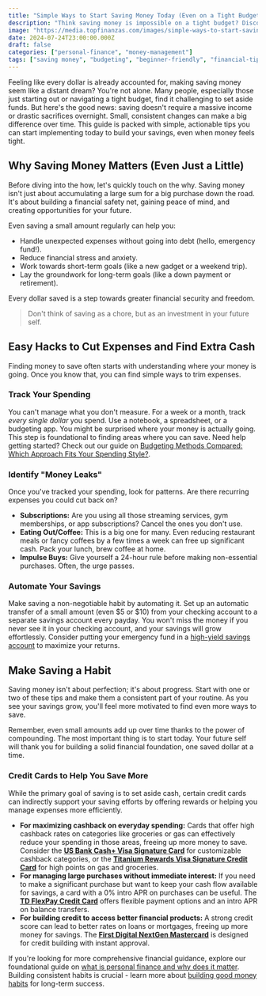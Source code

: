 ```yaml
---
title: "Simple Ways to Start Saving Money Today (Even on a Tight Budget)"
description: "Think saving money is impossible on a tight budget? Discover easy, actionable tips you can start using today to build your savings, no matter your income."
image: "https://media.topfinanzas.com/images/simple-ways-to-start-saving-money-today-even-on-a-tight-budget.webp"
date: 2024-07-24T23:00:00.000Z
draft: false
categories: ["personal-finance", "money-management"]
tags: ["saving money", "budgeting", "beginner-friendly", "financial-tips"]
---
```


Feeling like every dollar is already accounted for, making saving money seem like a distant dream? You're not alone. Many people, especially those just starting out or navigating a tight budget, find it challenging to set aside funds. But here's the good news: saving doesn't require a massive income or drastic sacrifices overnight. Small, consistent changes can make a big difference over time. This guide is packed with simple, actionable tips you can start implementing today to build your savings, even when money feels tight.

## Why Saving Money Matters (Even Just a Little)

Before diving into the how, let's quickly touch on the why. Saving money isn't just about accumulating a large sum for a big purchase down the road. It's about building a financial safety net, gaining peace of mind, and creating opportunities for your future.

Even saving a small amount regularly can help you:

- Handle unexpected expenses without going into debt (hello, emergency fund!).
- Reduce financial stress and anxiety.
- Work towards short-term goals (like a new gadget or a weekend trip).
- Lay the groundwork for long-term goals (like a down payment or retirement).

Every dollar saved is a step towards greater financial security and freedom.

> Don't think of saving as a chore, but as an investment in your future self.

## Easy Hacks to Cut Expenses and Find Extra Cash

Finding money to save often starts with understanding where your money is going. Once you know that, you can find simple ways to trim expenses.

### Track Your Spending

You can't manage what you don't measure. For a week or a month, track _every single dollar_ you spend. Use a notebook, a spreadsheet, or a budgeting app. You might be surprised where your money is actually going. This step is foundational to finding areas where you can save. Need help getting started? Check out our guide on [Budgeting Methods Compared: Which Approach Fits Your Spending Style?](/personal-finance/budgeting-methods-compared-which-approach-fits-your-spending-style).

### Identify "Money Leaks"

Once you've tracked your spending, look for patterns. Are there recurring expenses you could cut back on?

- **Subscriptions:** Are you using all those streaming services, gym memberships, or app subscriptions? Cancel the ones you don't use.
- **Eating Out/Coffee:** This is a big one for many. Even reducing restaurant meals or fancy coffees by a few times a week can free up significant cash. Pack your lunch, brew coffee at home.
- **Impulse Buys:** Give yourself a 24-hour rule before making non-essential purchases. Often, the urge passes.

### Automate Your Savings

Make saving a non-negotiable habit by automating it. Set up an automatic transfer of a small amount (even $5 or $10) from your checking account to a separate savings account every payday. You won't miss the money if you never see it in your checking account, and your savings will grow effortlessly. Consider putting your emergency fund in a [high-yield savings account](/personal-finance/high-yield-savings-accounts-vs-money-market-accounts-where-to-keep-your-emergency-fund) to maximize your returns.

## Make Saving a Habit

Saving money isn't about perfection; it's about progress. Start with one or two of these tips and make them a consistent part of your routine. As you see your savings grow, you'll feel more motivated to find even more ways to save.

Remember, even small amounts add up over time thanks to the power of compounding. The most important thing is to start today. Your future self will thank you for building a solid financial foundation, one saved dollar at a time.

<AdZone id="us_budgetbeepro_4" />

### Credit Cards to Help You Save More

While the primary goal of saving is to set aside cash, certain credit cards can indirectly support your saving efforts by offering rewards or helping you manage expenses more efficiently.

- **For maximizing cashback on everyday spending:** Cards that offer high cashback rates on categories like groceries or gas can effectively reduce your spending in those areas, freeing up more money to save. Consider the [**US Bank Cash+ Visa Signature Card**](/financial-solutions/us-bank-cash-plus-visa-signature-card-benefits) for customizable cashback categories, or the [**Titanium Rewards Visa Signature Credit Card**](/financial-solutions/titanium-rewards-visa-signature-credit-card-benefits) for high points on gas and groceries.
- **For managing large purchases without immediate interest:** If you need to make a significant purchase but want to keep your cash flow available for savings, a card with a 0% intro APR on purchases can be useful. The [**TD FlexPay Credit Card**](/financial-solutions/td-flexpay-credit-card-benefits) offers flexible payment options and an intro APR on balance transfers.
- **For building credit to access better financial products:** A strong credit score can lead to better rates on loans or mortgages, freeing up more money for savings. The [**First Digital NextGen Mastercard**](/financial-solutions/first-digital-nextgen-mastercard-benefits) is designed for credit building with instant approval.

If you're looking for more comprehensive financial guidance, explore our foundational guide on [what is personal finance and why does it matter](/personal-finance/what-is-personal-finance-and-why-does-it-matter). Building consistent habits is crucial - learn more about [building good money habits](/personal-finance/building-good-money-habits-consistency-is-key) for long-term success.
